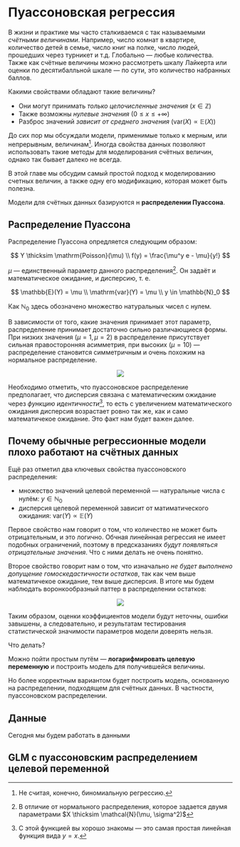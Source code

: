 # Пуассоновская регрессия {#poisson}

В жизни и практике мы часто сталкиваемся с так называемыми *счётными величинами*. Например, число комнат в квартире, количество детей в семье, число книг на полке, число людей, прошедших через турникет и т.д. Глобально --- любые количества. Также как счётные величины можно рассмотреть шкалу Лайкерта или оценки по десятибалльной шкале --- по сути, это количество набранных баллов.

Какими свойствами обладают такие величины?

* Они могут принимать *только целочисленные значения* ($x \in \mathbb Z$)
* Также возможны *нулевые значения* ($0 \leq x \leq +\infty$)
* Разброс значений *зависит от среднего значения* ($\mathrm{var}(X) \propto \mathbb{E}(X)$)

До сих пор мы обсуждали модели, применимые только к мерным, или непрерывным, величинам[^1]. Иногда свойства данных позволяют использовать такие методы для моделирования счётных величин, однако так бывает далеко не всегда.

[^1]: Не считая, конечно, биномиальную регрессию.

В этой главе мы обсудим самый простой подход к моделированию счетных величин, а также одну его модификацию, которая может быть полезна.

Модели для счётных данных базируются н **распределении Пуассона**.


## Распределение Пуассона

Распределение Пуассона опредляется следующим образом:

$$
Y \thicksim \mathrm{Poisson}(\mu) \\
f(y) = \frac{\mu^y e - \mu}{y!}
$$

$\mu$ --- единственный параметр данного распределения[^2]. Он задаёт и математическое ожидание, и дисперсию, т. е.

[^2]: В отличие от нормального распределения, которое задается двумя параметрами $X \thicksim \mathcal{N}(\mu, \sigma^2)$

$$
\mathbb{E}(Y) = \mu \\
\mathrm{var}(Y) = \mu \\
y \in \mathbb{N}_0
$$

Как $\mathbb{N}_0$ здесь обозначено множество натуральных чисел с нулем.

В зависимости от того, какие значения принимает этот параметр, распределение принимает достаточно сильно различающиеся формы. При низких значения ($\mu = 1, \mu = 2$) в распределение присутствует сильная правосторонняя асимметрия, при высоких ($\mu = 10$) --- распределение становится симметричным и очень похожим на нормальное распределение.

<center>
<img src="img/poisson.png">
</center>

Необходимо отметить, что пуассоновское распределение предполагает, что дисперсия связана с математическим ожидание через  *функцию идентичности*[^3], то есть с увеличением математического ожидания дисперсия возрастает ровно так же, как и само математичекое ожидание. Это факт нам будет важен далее.

[^3]: С этой функцией вы хорошо знакомы --- это самая простая линейная функция вида $y = x$.



## Почему обычные регрессионные модели плохо работают на счётных данных

Ещё раз отметил два ключевых свойства пуассоновского распределения:

* множество значений целевой переменной --- натуральные числа с нулём: $y \in \mathbb{N}_0$
* дисперсия целевой переменной зависит от матиматического ожидания: $\mathrm{var}(Y) \propto \mathbb E(Y)$

Первое свойство нам говорит о том, что количество не может быть отрицательным, и это логично. Обчная линейнная регрессия не имеет подобных ограничений, поэтому в предсказаниях *будут появляться отрицательные значения*. Что с ними делать не очень понятно.

Второе свойство говорит нам о том, что изначально *не будет выполнено допущение гомоскедастичности остатков*, так как чем выше математичекое ожидание, тем выше дисперсия. В итоге мы будем наблюдать воронкообразный паттер в распределении остатков:

<center>
<img src="img/poisson_residuals.png">
</center>

Таким образом, оценки коэффициентов модели будут неточны, ошибки завышены, а следовательно, и результатам тестирования статистической значимости параметров модели доверять нельзя.

Что делать?

Можно пойти простым путём --- **логарифмировать целевую переменную** и построить модель для получившейся величины.

Но более корректным вариантом будет построить модель, основанную на распределении, подходящем для счётных данных. В частности, пуассоновском распределении.


## Данные

Сегодня мы будем работать в данными


## GLM с пуассоновским распределением целевой переменной













